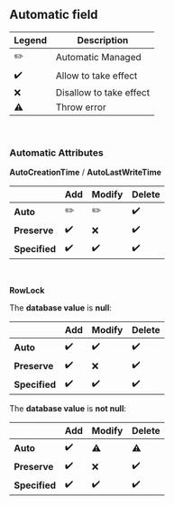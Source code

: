 ## Automatic field

| Legend | Description             |
| ------ | ----------------------- |
| ✏️      | Automatic Managed       |
| ✔️      | Allow to take effect    |
| ❌      | Disallow to take effect |
| ⚠️      | Throw error             |

<br/>

### Automatic Attributes

**AutoCreationTime** / **AutoLastWriteTime**

|  | Add  | Modify | Delete |
| ---- | ------ | ------ | ------ |
| **Auto**      | ✏️    | ✏️    | ✔️    |
| **Preserve**  | ✔️    | ❌    | ✔️    |
| **Specified** | ✔️    | ✔️    | ✔️    |

<br/>

**RowLock**

The **database value** is **null**:

|  | Add  | Modify | Delete |
| ---- | ---- | ------ | ------ |
| **Auto**      | ✔️    | ✔️    | ✔️   |
| **Preserve**  | ✔️    | ❌    | ✔️    |
| **Specified** | ✔️    | ✔️    | ✔️    |

The **database value** is **not null**:

|  | Add  | Modify | Delete |
| ---- | ---- | ------ | ------ |
| **Auto**      | ✔️    | ⚠️    | ⚠️    |
| **Preserve**  | ✔️    | ❌    | ✔️    |
| **Specified** | ✔️    | ✔️    | ✔️    |

